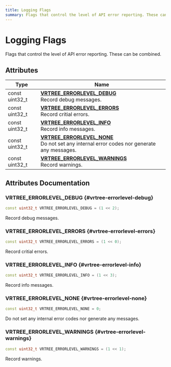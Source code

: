 ```yaml
---
title: Logging Flags
summary: Flags that control the level of API error reporting. These can be combined. 
---
```


# Logging Flags

Flags that control the level of API error reporting. These can be combined. 

## Attributes

| Type           | Name           |
| -------------- | -------------- |
| const uint32_t | **[VRTREE_ERRORLEVEL_DEBUG](#vrtree-errorlevel-debug)** <br />Record debug messages.  |
| const uint32_t | **[VRTREE_ERRORLEVEL_ERRORS](#vrtree-errorlevel-errors)** <br />Record critial errors.  |
| const uint32_t | **[VRTREE_ERRORLEVEL_INFO](#vrtree-errorlevel-info)** <br />Record info messages.  |
| const uint32_t | **[VRTREE_ERRORLEVEL_NONE](#vrtree-errorlevel-none)** <br />Do not set any internal error codes nor generate any messages.  |
| const uint32_t | **[VRTREE_ERRORLEVEL_WARNINGS](#vrtree-errorlevel-warnings)** <br />Record warnings.  |

## Attributes Documentation

### VRTREE_ERRORLEVEL_DEBUG {#vrtree-errorlevel-debug}

```cpp
const uint32_t VRTREE_ERRORLEVEL_DEBUG = (1 << 2);
```

Record debug messages. 

### VRTREE_ERRORLEVEL_ERRORS {#vrtree-errorlevel-errors}

```cpp
const uint32_t VRTREE_ERRORLEVEL_ERRORS = (1 << 0);
```

Record critial errors. 

### VRTREE_ERRORLEVEL_INFO {#vrtree-errorlevel-info}

```cpp
const uint32_t VRTREE_ERRORLEVEL_INFO = (1 << 3);
```

Record info messages. 

### VRTREE_ERRORLEVEL_NONE {#vrtree-errorlevel-none}

```cpp
const uint32_t VRTREE_ERRORLEVEL_NONE = 0;
```

Do not set any internal error codes nor generate any messages. 

### VRTREE_ERRORLEVEL_WARNINGS {#vrtree-errorlevel-warnings}

```cpp
const uint32_t VRTREE_ERRORLEVEL_WARNINGS = (1 << 1);
```

Record warnings. 

